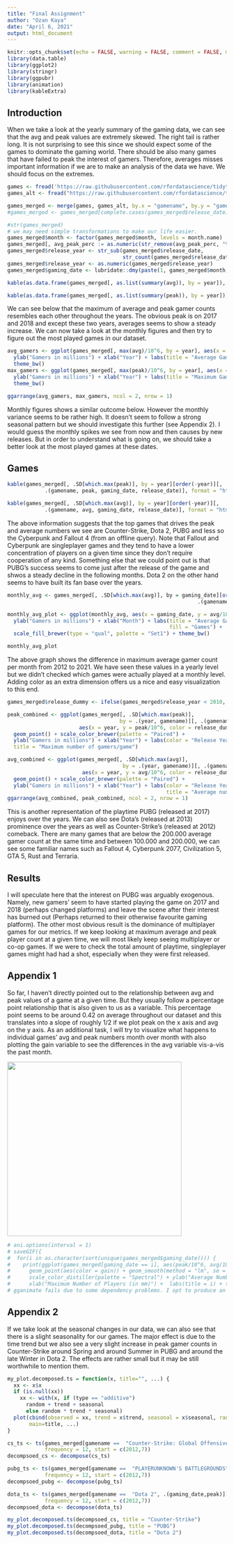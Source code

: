 ```yaml
---
title: "Final Assignment"
author: "Ozan Kaya"
date: "April 6, 2021"
output: html_document
---
```


```r
knitr::opts_chunk$set(echo = FALSE, warning = FALSE, comment = FALSE, message = FALSE)
library(data.table)
library(ggplot2)
library(stringr)
library(ggpubr)
library(animation)
library(kableExtra)

```

## Introduction

When we take a look at the yearly summary of the gaming data, we can see that the avg and peak values are extremely skewed. The right tail is rather long. It is not surprising to see this since we should expect some of the games to dominate the gaming world. There should be also many games that have failed to peak the interest of gamers. Therefore, averages misses important information if we are to make an analysis of the data we have. We should focus on the extremes.


```r
games <- fread('https://raw.githubusercontent.com/rfordatascience/tidytuesday/master/data/2021/2021-03-16/games.csv')
games_alt <- fread("https://raw.githubusercontent.com/rfordatascience/tidytuesday/master/data/2019/2019-07-30/video_games.csv")

games_merged <- merge(games, games_alt, by.x = "gamename", by.y = "game", all.x = TRUE)
#games_merged <- games_merged[complete.cases(games_merged$release_date)]

#str(games_merged)
# we may need simple transformations to make our life easier.
games_merged$month <- factor(games_merged$month, levels = month.name)
games_merged[, avg_peak_perc := as.numeric(str_remove(avg_peak_perc, "%"))/100]
games_merged$release_year <- str_sub(games_merged$release_date, 
                                     str_count(games_merged$release_date) - 3, str_count(games_merged$release_date) )
games_merged$release_year <- as.numeric(games_merged$release_year)
games_merged$gaming_date <- lubridate::dmy(paste(1, games_merged$month, games_merged$year))
```

```r
kable(as.data.frame(games_merged[, as.list(summary(avg)), by = year]), format = "html", digits = 2, caption = "Summary of Average Gamer Count")  %>% kable_styling()

kable(as.data.frame(games_merged[, as.list(summary(peak)), by = year]), format = "html", digits = 2, caption = "Summary of Peak Gamer Count")  %>% kable_styling()
```

We can see below that the maximum of average and peak gamer counts resembles each other throughout the years. The obvious peak is on 2017 and 2018 and except these two years, averages seems to show a steady increase. We can now take a look at the monthly figures and then try to figure out the most played games in our dataset.

```r
avg_gamers <- ggplot(games_merged[, max(avg)/10^6, by = year], aes(x = year, y = V1)) + geom_col() + 
  ylab("Gamers in millions") + xlab("Year") + labs(title = "Average Gamer Count") +
  theme_bw()
max_gamers <- ggplot(games_merged[, max(peak)/10^6, by = year], aes(x = year, y = V1)) + geom_col() + 
  ylab("Gamers in millions") + xlab("Year") + labs(title = "Maximum Gamer Count") +
  theme_bw()

ggarrange(avg_gamers, max_gamers, ncol = 2, nrow = 1)


```


Monthly figures shows a similar outcome below. However the monthly variance seems to be rather high. It doesn't seem to follow a strong seasonal pattern but we should investigate this further (see Appendix 2).  I would guess the monthly spikes we see from now and then causes by new releases. But in order to  understand what is going on, we should take a better look at the most played games at these dates.

## Games

```r

kable(games_merged[, .SD[which.max(peak)], by = year][order(-year)][, 
            .(gamename, peak, gaming_date, release_date)], format = "html", digits = 2, caption = "Peak Gamer Cout per Year") %>% kable_styling()

kable(games_merged[, .SD[which.max(avg)], by = year][order(-year)][, 
            .(gamename, avg, gaming_date, release_date)], format = "html", digits = 2, caption = "Average Gamer Count per Year") %>% kable_styling()

```

The above information suggests that the top games that drives the peak and average numbers we see are Counter-Strike, Dota 2, PUBG and less so the Cyberpunk and Fallout 4 (from an offline query). Note that Fallout and Cyberpunk are singleplayer games and they tend to have a lower concentration of players on a given time since they don't require cooperation of any kind. Something else that we could point out is that PUBG's success seems to come just after the release of the game and shwos a steady decline in the following months. Dota 2 on the other hand seems to have built its fan base over the years. 

```r
monthly_avg <- games_merged[, .SD[which.max(avg)], by = gaming_date][order(-gaming_date)][, 
                                                             .(gamename, avg, gaming_date, release_date)]

monthly_avg_plot <- ggplot(monthly_avg, aes(x = gaming_date, y = avg/10^6, fill = gamename)) + geom_col() + theme_bw() + 
  ylab("Gamers in millions") + xlab("Month") + labs(title = "Average Gamer Count in Simultaneous Gaming", 
                                                    fill = "Games") + 
  scale_fill_brewer(type = "qual", palette = "Set1") + theme_bw()

monthly_avg_plot

```

The above graph shows the difference in maximum average gamer count per month from 2012 to 2021. We have seen these values in a yearly level but we didn't checked which games were actually played at a monthly level. Adding color as an extra dimension offers us a nice and easy visualization to this end. 

```r
games_merged$release_dummy <- ifelse(games_merged$release_year < 2010, "pre-2010", games_merged$release_year)

peak_combined <- ggplot(games_merged[, .SD[which.max(peak)], 
                                    by = .(year, gamename)][, .(gamename, peak, year, release_dummy)],
                       aes(x = year, y = peak/10^6, color = release_dummy )) + 
  geom_point() + scale_color_brewer(palette = "Paired") + 
  ylab("Gamers in millions") + xlab("Year") + labs(color = "Release Year", 
  title = "Maximum number of gamers/game")

avg_combined <- ggplot(games_merged[, .SD[which.max(avg)], 
                                     by = .(year, gamename)][, .(gamename, avg, year, release_dummy)],
                        aes(x = year, y = avg/10^6, color = release_dummy )) + 
  geom_point() + scale_color_brewer(palette = "Paired") + 
  ylab("Gamers in millions") + xlab("Year") + labs(color = "Release Year", 
                                                   title = "Average number of gamers/game")
ggarrange(avg_combined, peak_combined, ncol = 2, nrow = 1)


```

This is another representation of the playtime PUBG (released at 2017) enjoys over the years. We can also see Dota's (released at 2013) prominence over the years as well as Counter-Strike's (released at 2012) comeback. There are many games that are below the 200.000 average gamer count at the same time and between 100.000 and 200.000, we can see some familiar names such as Fallout 4, Cyberpunk 2077, Civilization 5, GTA 5, Rust and Terraria. 

## Results

I will speculate here that the interest on PUBG was arguably exogenous. Namely, new gamers' seem to have started playing the game on 2017 and 2018 (perhaps changed platforms) and leave the scene after their interest has burned out (Perhaps returned to their otherwise favourite gaming platform). The other most obvious result is the dominance of multiplayer games for our metrics. If we  keep looking at maximum average and peak player count at a given time, we will most likely keep seeing multiplayer or co-op games. If we were to check the total amount of playtime, singleplayer games might had had a shot, especially when they were first released. 


## Appendix 1

So far, I haven't directly pointed out to the relationship between avg and peak values of a game at a given time. But they usually follow a percentage point relationship that is also given to us as a variable. This percentage point seems to be around 0.42 on average throughout our dataset and this translates into a slope of roughly 1/2 if we plot peak on the x axis and avg on the y axis.  As an additional task, I will try to visualize what happens to individual games' avg and peak numbers month over month with also plotting the gain variable to see the differences in the avg variable vis-a-vis the past month.


<img src="https://raw.githubusercontent.com/semihozankaya/tidyTuesday/master/animation.gif" width="400" height="400" />


```r
# ani.options(interval = 1)
# saveGIF({
#  for(i in as.character(sort(unique(games_merged$gaming_date)))) {
#    print(ggplot(games_merged[gaming_date == i], aes(peak/10^6, avg/10^6)) + 
#      geom_point(aes(color = gain)) + geom_smooth(method = "lm", se = FALSE) + 
#      scale_color_distiller(palette = "Spectral") + ylab("Average Number of Players (in mm)") + 
#      xlab("Maximum Number of Players (in mm)") +  labs(title = i) + theme_bw())}})
# gganimate fails due to some dependency problems. I opt to produce an animation instead.

```


## Appendix 2

If we take look at the seasonal changes in our data, we can also see that there is a slight seasonality for our games. The major effect is due to the time trend but we also see a very slight increase in peak gamer counts in Counter-Strike around Spring and around Summer in PUBG and around the late Winter in Dota 2. The effects are rather small but it may be still worthwhile to mention them.

```r
my_plot.decomposed.ts = function(x, title="", ...) {
  xx <- x$x
  if (is.null(xx)) 
    xx <- with(x, if (type == "additive") 
      random + trend + seasonal
      else random * trend * seasonal)
  plot(cbind(observed = xx, trend = x$trend, seasonal = x$seasonal, random = x$random), 
       main=title, ...)
}

cs_ts <- ts(games_merged[gamename ==  "Counter-Strike: Global Offensive", .(gaming_date,peak)][order(gaming_date)]$peak,
            frequency = 12, start = c(2012,7))
decompsoed_cs <- decompose(cs_ts)

pubg_ts <- ts(games_merged[gamename ==  "PLAYERUNKNOWN'S BATTLEGROUNDS", .(gaming_date,peak)][order(gaming_date)]$peak,
            frequency = 12, start = c(2012,7))
decompsoed_pubg <- decompose(pubg_ts)

dota_ts <- ts(games_merged[gamename ==  "Dota 2", .(gaming_date,peak)][order(gaming_date)]$peak,
            frequency = 12, start = c(2012,7))
decompsoed_dota <- decompose(dota_ts)

```

```r
my_plot.decomposed.ts(decompsoed_cs, title = "Counter-Strike")
my_plot.decomposed.ts(decompsoed_pubg, title = "PUBG")
my_plot.decomposed.ts(decompsoed_dota, title = "Dota 2")

```